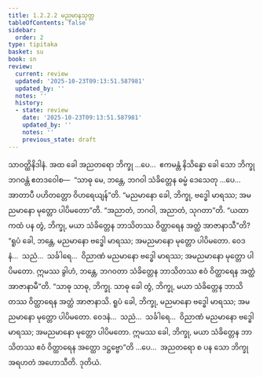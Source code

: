 ```yaml
---
title: 1.2.2.2 မညမာနသုတ္တ
tableOfContents: false
sidebar:
  order: 2
type: tipitaka
basket: su
book: sn
review:
  current: review
  updated: '2025-10-23T09:13:51.587981'
  updated_by: ''
  notes: ''
  history:
  - state: review
    date: '2025-10-23T09:13:51.587981'
    updated_by: ''
    notes: ''
    previous_state: draft
---
```



<ReviewStatus review={frontmatter.review} showDetails={true} />

<HypothesisAnnotation frontmatter={frontmatter} />

<DynamicBreadcrumb />

<Division number="64" book="sn" e="ch" v="18" p="289">

<Paragraph number="344" book="sn">
သာဝတ္ထိနိဒါနံ. အထ ခေါ အညတရော ဘိက္ခု …ပေ…  ဧကမန္တံ နိသိန္နော ခေါ သော ဘိက္ခု ဘဂဝန္တံ ဧတဒဝေါစ—  “သာဓု မေ, ဘန္တေ, ဘဂဝါ သံခိတ္တေန ဓမ္မံ ဒေသေတု …ပေ…  အာတာပီ ပဟိတတ္တော ဝိဟရေယျန်”တိ. “မညမာနော ခေါ, ဘိက္ခု, ဗဒ္ဓေါ မာရဿ; အမညမာနော မုတ္တော ပါပိမတော”တိ. “အညာတံ, ဘဂဝါ, အညာတံ, သုဂတာ”တိ.
</Paragraph>

<Paragraph number="345" book="sn">
“ယထာ ကထံ ပန တွံ, ဘိက္ခု, မယာ သံခိတ္တေန ဘာသိတဿ ဝိတ္ထာရေန အတ္ထံ အာဇာနာသီ”တိ? “ရူပံ ခေါ, ဘန္တေ, မညမာနော ဗဒ္ဓေါ မာရဿ; အမညမာနော မုတ္တော ပါပိမတော. ဝေဒနံ…  သညံ…  သင်္ခါရေ…  ဝိညာဏံ မညမာနော ဗဒ္ဓေါ မာရဿ; အမညမာနော မုတ္တော ပါပိမတော. ဣမဿ ခွါဟံ, ဘန္တေ, ဘဂဝတာ သံခိတ္တေန ဘာသိတဿ ဧဝံ ဝိတ္ထာရေန အတ္ထံ အာဇာနာမီ”တိ.
</Paragraph>

<Paragraph number="346" book="sn">
“သာဓု သာဓု, ဘိက္ခု. သာဓု ခေါ တွံ, ဘိက္ခု, မယာ သံခိတ္တေန ဘာသိတဿ ဝိတ္ထာရေန အတ္ထံ အာဇာနာသိ. ရူပံ ခေါ, ဘိက္ခု, မညမာနော ဗဒ္ဓေါ မာရဿ; အမညမာနော မုတ္တော ပါပိမတော. ဝေဒနံ…  သညံ…  သင်္ခါရေ…  ဝိညာဏံ မညမာနော ဗဒ္ဓေါ မာရဿ; အမညမာနော မုတ္တော ပါပိမတော. ဣမဿ ခေါ, ဘိက္ခု, မယာ သံခိတ္တေန ဘာသိတဿ ဧဝံ ဝိတ္ထာရေန အတ္ထော ဒဋ္ဌဗ္ဗော”တိ …ပေ…  အညတရော စ ပန သော ဘိက္ခု အရဟတံ အဟောသီတိ.

</Paragraph>
</Division>

<Paragraph number="347" type="center" book="sn">
ဒုတိယံ.
</Paragraph>